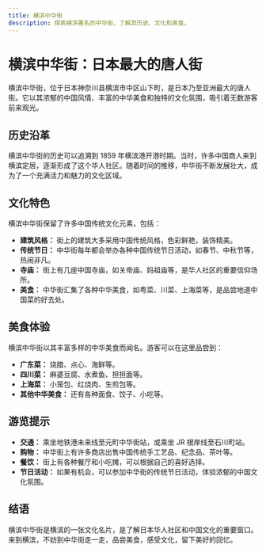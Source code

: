```yaml
---
title: 横滨中华街
description: 探索横滨著名的中华街，了解其历史、文化和美食。
---
```


# 横滨中华街：日本最大的唐人街

横滨中华街，位于日本神奈川县横滨市中区山下町，是日本乃至亚洲最大的唐人街。它以其浓郁的中国风情、丰富的中华美食和独特的文化氛围，吸引着无数游客前来观光。

## 历史沿革

横滨中华街的历史可以追溯到 1859 年横滨港开港时期。当时，许多中国商人来到横滨定居，逐渐形成了这个华人社区。随着时间的推移，中华街不断发展壮大，成为了一个充满活力和魅力的文化区域。

## 文化特色

横滨中华街保留了许多中国传统文化元素，包括：

- **建筑风格：** 街上的建筑大多采用中国传统风格，色彩鲜艳，装饰精美。
- **传统节日：** 中华街每年都会举办各种中国传统节日活动，如春节、中秋节等，热闹非凡。
- **寺庙：** 街上有几座中国寺庙，如关帝庙、妈祖庙等，是华人社区的重要信仰场所。
- **美食：** 中华街汇集了各种中华美食，如粤菜、川菜、上海菜等，是品尝地道中国菜的好去处。

## 美食体验

横滨中华街以其丰富多样的中华美食而闻名。游客可以在这里品尝到：

- **广东菜：** 烧腊、点心、海鲜等。
- **四川菜：** 麻婆豆腐、水煮鱼、担担面等。
- **上海菜：** 小笼包、红烧肉、生煎包等。
- **其他中华美食：** 还有各种面食、饺子、小吃等。

## 游览提示

- **交通：** 乘坐地铁港未来线至元町中华街站，或乘坐 JR 根岸线至石川町站。
- **购物：** 中华街上有许多商店出售中国传统手工艺品、纪念品、茶叶等。
- **餐饮：** 街上有各种餐厅和小吃摊，可以根据自己的喜好选择。
- **节日活动：** 如果有机会，可以参加中华街的传统节日活动，体验浓郁的中国文化氛围。

## 结语

横滨中华街是横滨的一张文化名片，是了解日本华人社区和中国文化的重要窗口。来到横滨，不妨到中华街走一走，品尝美食，感受文化，留下美好的回忆。
